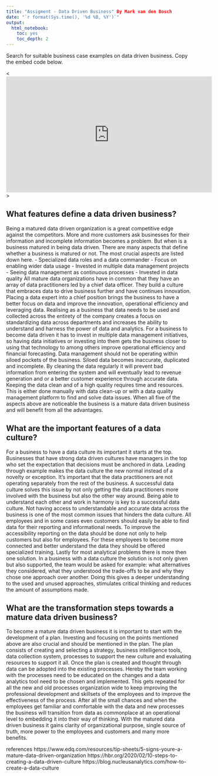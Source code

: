 ```yaml
---
title: "Assigment - Data Driven Business" By Mark van den Bosch
date: "`r format(Sys.time(), '%d %B, %Y')`"
output:
  html_notebook:
    toc: yes
    toc_depth: 2
---
```


Search for suitable business case examples on data driven business. Copy the embed code below.

<<iframe width="560" height="315" src="https://www.youtube.com/watch?v=zT7BIexe1GI" frameborder="0" allow="accelerometer; autoplay; clipboard-write; encrypted-media; gyroscope; picture-in-picture" allowfullscreen></iframe>>


## What features define a data driven business?

Being a matured data driven organization is a great competitive edge against the competitors. More and more customers ask businesses for their information and incomplete information becomes a problem. But when is a business matured in being data driven. There are many aspects that define whether a business is matured or not. The most crucial aspects are listed down here.
-	Specialized data roles and a data commander
-	Focus on enabling wider data usage
-	Invested in multiple data management projects
-	Seeing data management as continuous processes
-	Invested in data quality
All mature data organizations have in common that they have an array of data practitioners led by a chief data officer. They build a culture that embraces data to drive business further and have continues innovation. Placing a data expert into a chief position brings the business to have a better focus on data and improve the innovation, operational efficiency and leveraging data.
Realising as a business that data needs to be used and collected across the entirety of the company creates a focus on standardizing data across departments and increases the ability to understand and harness the power of data and analytics.
For a business to become data driven it has to invest in multiple data management initiatives, so having data initiatives or investing into them gets the business closer to using that technology to among others improve operational efficiency and financial forecasting.
Data management should not be operating within siloed pockets of the business. Siloed data becomes inaccurate, duplicated and incomplete. By cleaning the data regularly it will prevent bad information from entering the system and will eventually lead to revenue generation and or a better customer experience through accurate data. 
Keeping the data clean and of a high quality requires time and resources. This is either done manually with data clean-up or with a data quality management platform to find and solve data issues. 
When all five of the aspects above are noticeable the business is a mature data driven business and will benefit from all the advantages. 



## What are the important features of a data culture?

For a business to have a data culture its important it starts at the top. Businesses that have strong data driven cultures have managers in the top who set the expectation that decisions must be anchored in data. Leading through example makes the data culture the new normal instead of a novelty or exception.
It’s important that the data practitioners are not operating separately from the rest of the business. A successful data culture solves this issue by not only getting the data practitioners more involved with the business but also the other way around. Being able to understand each other and work in harmony is key to a successful data culture. 
Not having access to understandable and accurate data across the business is one of the most common issues that hinders the data culture. All employees and in some cases even customers should easily be able to find data for their reporting and informational needs. To improve the accessibility reporting on the data should be done not only to help customers but also for employees. For these employees to become more connected and better understand the data they should be offered specialized training. 
Lastly for most analytical problems there is more then one solution. In a business with a data culture the solution is not only given but also supported, the team would be asked for example: what alternatives they considered, what they understood the trade-offs to be and why they chose one approach over another. Doing this gives a deeper understanding to the used and unused approaches, stimulates critical thinking and reduces the amount of assumptions made. 



## What are the transformation steps towards a mature data driven business?

To become a mature data driven business it is important to start with the development of a plan. Investing and focusing on the points mentioned above are also crucial and should be mentioned in the plan. 
The plan consists of creating and selecting a strategy, business intelligence tools, data collection system, processes to support the new culture and evaluating resources to support it all.
Once the plan is created and thought through data can be adopted into the existing processes. Hereby the team working with the processes need to be educated on the changes and a data analytics tool need to be chosen and implemented.
This gets repeated for all the new and old processes organization wide to keep improving the professional development and skillsets of the employees and to improve the effectiveness of the process. 
After all the small chances and when the employees get familiar and comfortable with the data and new processes the business will transition from data as commonplace at an operational level to embedding it into their way of thinking. With the matured data driven business it gains clarity of organizational purpose, single source of truth, more power to the employees and customers and many more benefits.


references
https://www.edq.com/resources/tip-sheets/5-signs-youre-a-mature-data-driven-organization
https://hbr.org/2020/02/10-steps-to-creating-a-data-driven-culture
https://blog.nucleusanalytics.com/how-to-create-a-data-culture
